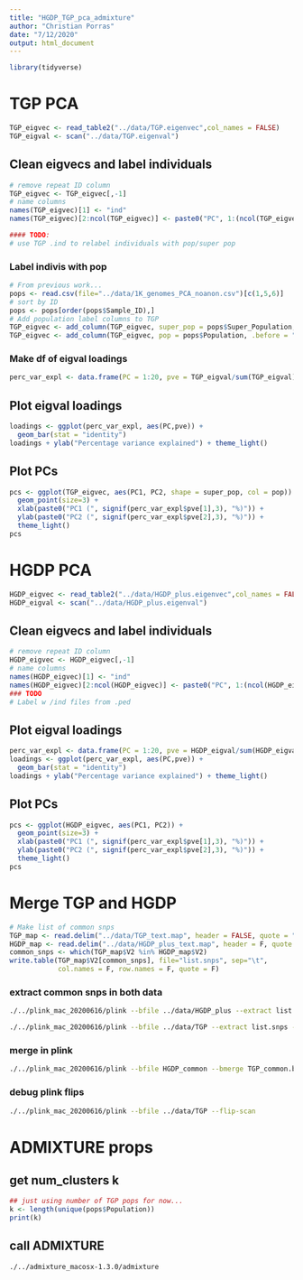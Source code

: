 ```yaml
---
title: "HGDP_TGP_pca_admixture"
author: "Christian Porras"
date: "7/12/2020"
output: html_document
---
```


```r
library(tidyverse)
```


# TGP PCA
```r
TGP_eigvec <- read_table2("../data/TGP.eigenvec",col_names = FALSE)
TGP_eigval <- scan("../data/TGP.eigenval")
```

## Clean eigvecs and label individuals
```r
# remove repeat ID column
TGP_eigvec <- TGP_eigvec[,-1]
# name columns
names(TGP_eigvec)[1] <- "ind"
names(TGP_eigvec)[2:ncol(TGP_eigvec)] <- paste0("PC", 1:(ncol(TGP_eigvec)-1))

#### TODO:
# use TGP .ind to relabel individuals with pop/super pop
```

### Label indivis with pop
```r
# From previous work...
pops <- read.csv(file="../data/1K_genomes_PCA_noanon.csv")[c(1,5,6)]
# sort by ID
pops <- pops[order(pops$Sample_ID),]
# Add population label columns to TGP
TGP_eigvec <- add_column(TGP_eigvec, super_pop = pops$Super_Population, .after = "ind")
TGP_eigvec <- add_column(TGP_eigvec, pop = pops$Population, .before = "PC1")
```

### Make df of eigval loadings
```r
perc_var_expl <- data.frame(PC = 1:20, pve = TGP_eigval/sum(TGP_eigval)*100) 
```

## Plot eigval loadings
```r
loadings <- ggplot(perc_var_expl, aes(PC,pve)) +
  geom_bar(stat = "identity")
loadings + ylab("Percentage variance explained") + theme_light()
```

## Plot PCs
```r
pcs <- ggplot(TGP_eigvec, aes(PC1, PC2, shape = super_pop, col = pop)) +
  geom_point(size=3) +
  xlab(paste0("PC1 (", signif(perc_var_expl$pve[1],3), "%)")) + 
  ylab(paste0("PC2 (", signif(perc_var_expl$pve[2],3), "%)")) + 
  theme_light()
pcs
```

# HGDP PCA
```r
HGDP_eigvec <- read_table2("../data/HGDP_plus.eigenvec",col_names = FALSE)
HGDP_eigval <- scan("../data/HGDP_plus.eigenval")
```

## Clean eigvecs and label individuals
```r
# remove repeat ID column
HGDP_eigvec <- HGDP_eigvec[,-1]
# name columns
names(HGDP_eigvec)[1] <- "ind"
names(HGDP_eigvec)[2:ncol(HGDP_eigvec)] <- paste0("PC", 1:(ncol(HGDP_eigvec)-1))
### TODO
# Label w /ind files from .ped
```


## Plot eigval loadings
```r
perc_var_expl <- data.frame(PC = 1:20, pve = HGDP_eigval/sum(HGDP_eigval)*100) 
loadings <- ggplot(perc_var_expl, aes(PC,pve)) +
  geom_bar(stat = "identity")
loadings + ylab("Percentage variance explained") + theme_light()
```

## Plot PCs
```r
pcs <- ggplot(HGDP_eigvec, aes(PC1, PC2)) +
  geom_point(size=3) +
  xlab(paste0("PC1 (", signif(perc_var_expl$pve[1],3), "%)")) + 
  ylab(paste0("PC2 (", signif(perc_var_expl$pve[2],3), "%)")) + 
  theme_light()
pcs
```

# Merge TGP and HGDP
```r
# Make list of common snps
TGP_map <- read.delim("../data/TGP_text.map", header = FALSE, quote = "")
HGDP_map <- read.delim("../data/HGDP_plus_text.map", header = F, quote = "")
common_snps <- which(TGP_map$V2 %in% HGDP_map$V2)
write.table(TGP_map$V2[common_snps], file="list.snps", sep="\t", 
            col.names = F, row.names = F, quote = F)
```

### extract common snps in both data
```bash
./../plink_mac_20200616/plink --bfile ../data/HGDP_plus --extract list.snps --make-bed --out HGDP_common
```

```bash
./../plink_mac_20200616/plink --bfile ../data/TGP --extract list.snps --make-bed --out TGP_common
```
### merge in plink
```bash
./../plink_mac_20200616/plink --bfile HGDP_common --bmerge TGP_common.bed TGP_common.bim TGP_common.fam --make-bed --out merge_TGP_HGDP
```
### debug plink flips
```bash
./../plink_mac_20200616/plink --bfile ../data/TGP --flip-scan
```


# ADMIXTURE props

## get num_clusters k
```r
## just using number of TGP pops for now...
k <- length(unique(pops$Population))
print(k)
```

## call ADMIXTURE
```bash
./../admixture_macosx-1.3.0/admixture 
```

